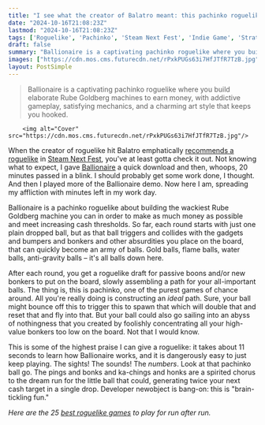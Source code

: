 ```yaml
---
title: "I see what the creator of Balatro meant: this pachinko roguelike's Steam Next Fest demo is dangerously hard to put down"
date: "2024-10-16T21:08:23Z"
lastmod: "2024-10-16T21:08:23Z"
tags: ['Roguelike', 'Pachinko', 'Steam Next Fest', 'Indie Game', 'Strategy', 'Casual', 'Simulation', 'Ballionaire']
draft: false
summary: "Ballionaire is a captivating pachinko roguelike where you build elaborate Rube Goldberg machines to earn money, with addictive gameplay, satisfying mechanics, and a charming art style that keeps you hooked."
images: ["https://cdn.mos.cms.futurecdn.net/rPxkPUGs63i7HfJTfR7TzB.jpg"]
layout: PostSimple
---
```

> Ballionaire is a captivating pachinko roguelike where you build elaborate Rube Goldberg machines to earn money, with addictive gameplay, satisfying mechanics, and a charming art style that keeps you hooked.


        <img alt="Cover" src="https://cdn.mos.cms.futurecdn.net/rPxkPUGs63i7HfJTfR7TzB.jpg"/>
        
When the creator of roguelike hit Balatro emphatically [<u>recommends a roguelike</u>](https://x.com/LocalThunk/status/1846328526477447651) in [<u>Steam Next Fest</u>](https://www.gamesradar.com/tag/steam-next-fest/), you've at least gotta check it out. Not knowing what to expect, I gave [<u>Ballionaire</u>](https://store.steampowered.com/app/2667120/Ballionaire/) a quick download and then, whoops, 20 minutes passed in a blink. I should probably get some work done, I thought. And then I played more of the Ballionaire demo. Now here I am, spreading my affliction with minutes left in my work day.

Ballionaire is a pachinko roguelike about building the wackiest Rube Goldberg machine you can in order to make as much money as possible and meet increasing cash thresholds. So far, each round starts with just one plain dropped ball, but as that ball triggers and collides with the gadgets and bumpers and bonkers and other absurdities you place on the board, that can quickly become an army of balls. Gold balls, flame balls, water balls, anti-gravity balls – it's all balls down here. 

After each round, you get a roguelike draft for passive boons and/or new bonkers to put on the board, slowly assembling a path for your all-important balls. The thing is, this is pachinko, one of the purest games of chance around. All you're really doing is constructing an *ideal* path. Sure, your ball might bounce off this to trigger this to spawn that which will double that and reset that and fly into that. But your ball could also go sailing into an abyss of nothingness that you created by foolishly concentrating all your high-value bonkers too low on the board. Not that I would know. 

This is some of the highest praise I can give a roguelike: it takes about 11 seconds to learn how Ballionaire works, and it is dangerously easy to just keep playing. The sights! The sounds! The *numbers*. Look at that pachinko ball go. The pings and bonks and ka-chings and honks are a spirited chorus to the dream run for the little ball that could, generating twice your next cash target in a single drop. Developer newobject is bang-on: this is "brain-tickling fun." 

*Here are the 25 *[<u><em>best roguelike games</em></u>](https://www.gamesradar.com/best-roguelikes-roguelites/)* to play for run after run.* 
        